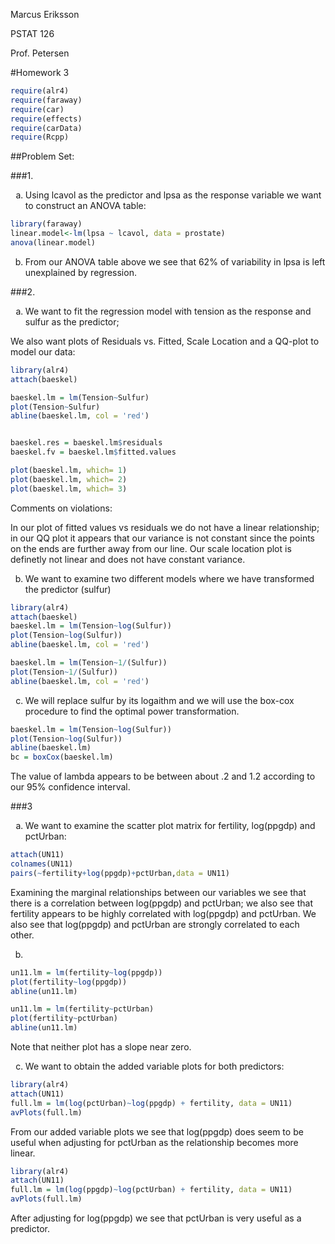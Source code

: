 Marcus Eriksson

PSTAT 126

Prof. Petersen

#Homework 3

```{r include=FALSE}
require(alr4)
require(faraway)
require(car)
require(effects)
require(carData)
require(Rcpp)

```

##Problem Set:

###1.

(a) Using lcavol as the predictor and lpsa as the response variable we want to construct an ANOVA table:

```{r}
library(faraway)
linear.model<-lm(lpsa ~ lcavol, data = prostate)
anova(linear.model)
```

(b) From our ANOVA table above we see that 62% of variability in lpsa is left unexplained by regression.

###2.

(a) We want to fit the regression model with tension as the response and sulfur as the predictor;

We also want plots of Residuals vs. Fitted, Scale Location and a QQ-plot to model our data:

```{r}
library(alr4)
attach(baeskel)

baeskel.lm = lm(Tension~Sulfur)
plot(Tension~Sulfur)
abline(baeskel.lm, col = 'red')


baeskel.res = baeskel.lm$residuals
baeskel.fv = baeskel.lm$fitted.values

plot(baeskel.lm, which= 1)
plot(baeskel.lm, which= 2)
plot(baeskel.lm, which= 3)

```

Comments on violations:

In our plot of fitted values vs residuals we do not have a linear relationship; in our QQ plot it appears that our variance is not constant since the points on the ends are further away from our line. Our scale location plot is definetly not linear and does not have constant variance.

(b) We want to examine two different models where we have transformed the predictor (sulfur)

```{r}
library(alr4)
attach(baeskel)
baeskel.lm = lm(Tension~log(Sulfur))
plot(Tension~log(Sulfur))
abline(baeskel.lm, col = 'red')

baeskel.lm = lm(Tension~1/(Sulfur))
plot(Tension~1/(Sulfur))
abline(baeskel.lm, col = 'red')
```



(c) We will replace sulfur by its logaithm and we will use the box-cox procedure to find the optimal power transformation.

```{r}
baeskel.lm = lm(Tension~log(Sulfur))
plot(Tension~log(Sulfur))
abline(baeskel.lm)
bc = boxCox(baeskel.lm)


```

The value of lambda appears to be between about .2 and 1.2 according to our 95% confidence interval.

###3

(a) We want to examine the scatter plot matrix for fertility, log(ppgdp) and pctUrban:

```{r}
attach(UN11)
colnames(UN11)
pairs(~fertility+log(ppgdp)+pctUrban,data = UN11)
```

Examining the marginal relationships between our variables we see that there is a correlation between log(ppgdp) and pctUrban; we also see that fertility appears to be highly correlated with log(ppgdp) and pctUrban. We also see that log(ppgdp) and pctUrban are strongly correlated to each other.

(b) 

```{r}
un11.lm = lm(fertility~log(ppgdp))
plot(fertility~log(ppgdp))
abline(un11.lm)

un11.lm = lm(fertility~pctUrban)
plot(fertility~pctUrban)
abline(un11.lm)
```

Note that neither plot has a slope near zero.

(c) We want to obtain the added variable plots for both predictors:

```{r}
library(alr4)
attach(UN11)
full.lm = lm(log(pctUrban)~log(ppgdp) + fertility, data = UN11)
avPlots(full.lm)
```

From our added variable plots we see that log(ppgdp) does seem to be useful when adjusting for pctUrban as the relationship becomes more linear.

```{r}
library(alr4)
attach(UN11)
full.lm = lm(log(ppgdp)~log(pctUrban) + fertility, data = UN11)
avPlots(full.lm)
```

After adjusting for log(ppgdp) we see that pctUrban is very useful as a predictor.



 